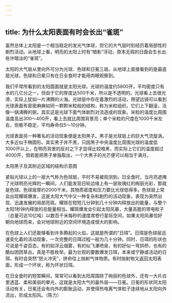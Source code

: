 ```yaml
---
---
---
```

title: 为什么太阳表面有时会长出“雀斑”
---




虽然总体上太阳是一个相当稳定的发光气体球，但它的大气层时刻经历着局部性的剧烈活动。从地球上看，明亮的太阳上时有“暗影”浮动，原本无瑕的日面会生长出些许暗淡的“雀斑”。

太阳的大气层从里向外可分为光球、色球和日冕三层。从地球上直接看到的是最底层光球，色球和日冕只有在日全食时才能用肉眼观察到。

我们平常所看到的太阳圆面就是太阳光球。光球的温度约5800开，平均密度只有水的几亿分之一，但由于它的厚度达500千米，所以是不透明的。光球看上去很光滑，实际上犹如一片沸腾的火海。光球层中存在着激烈的活动，用望远镜可以看到光球表面有密密麻麻如同一颗颗米粒般的结构，称为米粒组织。它们上下翻滚，活像一锅沸腾的粥，其实这是光球下面气体剧烈对流造成的现象。米粒的温度比周围温度高出300～400开，看上去就比周围背景亮；单个米粒的尺度在1000千米左右，但极不稳定，平均寿命仅5～10分钟。

光球表面另一种著名的活动现象便是太阳黑子。黑子是光球层上的巨大气流旋涡，大多近似于椭圆形。其实黑子并不黑，只因黑子中央温度比周围光球的温度低1000开以上，在明亮背景的反衬之下才显得比较暗黑，而实际上它们的温度超过4000开，倘若能把黑子单独取出，一个大黑子的光芒便可以相当于满月。

太阳黑子及其附近区域的结构示意图



紧贴光球以上的一层大气称为色球层，平时不易被观测到。日全食时，当月亮遮掩了光球明亮光辉的一瞬间，人们能发现日轮边缘上有一层玫瑰红的绚丽光彩，那就是色球。色球层厚约2000千米，其物质密度和压力要比光球低得多。色球层上常会出现耀斑爆发，这是太阳大气中又一种复杂和剧烈的活动现象，表现为突然出现、迅速发展的局部亮斑。耀斑在短短几分钟到几十分钟内释放出的能量，与整个太阳1秒钟内释放的总能量相当。耀斑爆发会引起太阳风暴，大量高能的带电粒子（总量可达10亿吨）以数百千米每秒的速度席卷行星际空间。如果太阳风暴恰好朝向地球而来，会对地球附近的空间环境造成很大的影响。

在色球上人们还能够看到许多腾起的火焰，这就是所谓的“日珥”。日珥是色球层迅速变化着的活动现象，一次完整的日珥过程一般为几十分钟。同时，日珥的形状也可说是千姿百态，有的如浮云烟雾，有的似飞瀑喷泉，有的好似一弯拱桥，也有的酷似团团草丛，真是不胜枚举。最为壮观的要数爆发日珥，本来或宁静或活动的日珥，有时会突然“怒火冲天”，拼命往上抛射气体物质。有时抛射物又返回太阳表面，形成一个环状，称为环状日珥。



在日全食时的短暂瞬间，常常可以看到太阳周围除了绚丽的色球外，还有一大片白里透蓝、柔和美丽的晕光，这就是太阳大气的最外层——日冕。日冕的形状同太阳活动有关，日冕还会有向外的膨胀运动，并使得热电离气体粒子连续地从太阳向外流出，形成太阳风。（陈力）